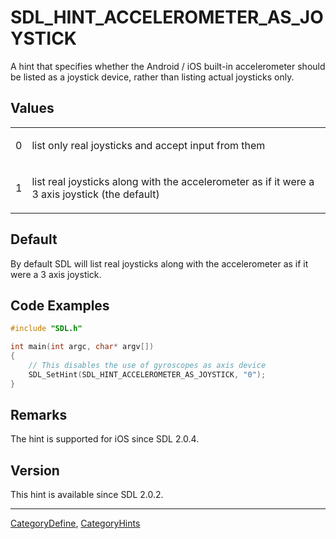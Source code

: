 <!-- # page was renamed from SDL_HINT_ACCEL_AS_JOY -->

<!-- #*^*^*^*^*See http://wiki.libsdl.org/moin.cgi/SGEnumerations for details on editing this page*^*^*^*^* -->


= SDL_HINT_ACCELEROMETER_AS_JOYSTICK =
A hint that specifies whether the Android / iOS built-in accelerometer should be listed as a joystick device, rather than listing actual joysticks only.




== Values ==
{|
|0
|list only real joysticks and accept input from them
|-
|1
|list real joysticks along with the accelerometer as if it were a 3 axis joystick (the default)
|}


== Default ==
By default SDL will list real joysticks along with the accelerometer as if it were a 3 axis joystick.


== Code Examples ==
<syntaxhighlight lang='c++'>
#include "SDL.h"

int main(int argc, char* argv[])
{
    // This disables the use of gyroscopes as axis device
    SDL_SetHint(SDL_HINT_ACCELEROMETER_AS_JOYSTICK, "0");
}

</syntaxhighlight>

<!-- #Leave this section as-is unless you have a code example to put in.  In that case, replace You can add your code example here with your code example following the Style Guide instructions.  Leave the rest of the markup alone and delete this comment. -->


== Remarks ==
The hint is supported for iOS since SDL 2.0.4.

<!-- #Leave this section as-is unless you have a remark to put in.  In that case, replace ''You can add useful comments here'' with your remark(s) following the Style Guide instructions.  Leave the rest of the markup alone and delete this comment. -->

== Version ==
This hint is available since SDL 2.0.2.

----
[[CategoryDefine]], [[CategoryHints]]
<!-- #See the Style Guide for instructions on editing the footer. -->
